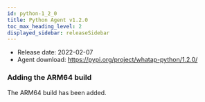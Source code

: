```yaml
---
id: python-1_2_0
title: Python Agent v1.2.0
toc_max_heading_level: 2
displayed_sidebar: releaseSidebar
---
```



-   Release date: 2022-02-07
-   Agent download: https://pypi.org/project/whatap-python/1.2.0/

### Adding the ARM64 build

The ARM64 build has been added.
